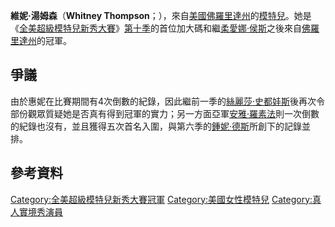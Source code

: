 {{Infobox Model
| name          = 維妮·湯姆森<br />{{en}}Whitney Thompson
| image         = 
| imagesize     =  
| caption       = 
| birthname     = Whitney Thompson
| birthdate     = {{birth date  and age|1987|9|26}}
| location      = {{US}}[[佛羅里達州|佛羅里達州]] Atlantic Beach
| deathdate     = 
| deathplace    = 
| spouse = {{marriage|Ian Forrester|2014}}
| height        = {{Height|ft=5|in=10}}<ref name=elite/>
| weight        = 
| haircolor     = 金髮 <ref name=FMD>{{en}}{{cite web |url=http://www.fashionmodeldirectory.com/models/Whitney_Thompson |title=Profile of fashion model Whitney Thompson |accessdate=2008-07-16 |archive-date=2019-04-03 |archive-url=https://web.archive.org/web/20190403154414/https://www.fashionmodeldirectory.com/models/whitney_thompson/ |dead-url=no }}</ref>
| eyecolor      = 綠色 <ref name=FMD/>
| measurements  = (US) 36"-32"-43" <ref name=elite>{{en}}{{cite web |url=http://www.elitemodel.com/details.aspx?navbtn=1&city=NY&modelid=311880&pic=002.jpg&subid=4668&mainsubid=4668&io=111&indx=2 |title=Whitney Thompson |accessdate=2008-07-16 |deadurl=yes |archiveurl=https://web.archive.org/web/20080716021511/http://www.elitemodel.com/details.aspx?navbtn=1&city=NY&modelid=311880&pic=002.jpg&subid=4668&mainsubid=4668&io=111&indx=2 |archivedate=2008年7月16日 |df= }}</ref>
| dress size    = (US) 12 ; (EU) 42 <ref name=FMD/>
| shoesize      = (US) 10 ; (EU) 42 <ref name=FMD/>
| agency        = Wilhelmina Models
| alias(es)     = 
| homepage      = {{official website|http://www.elitemodel.com/details.aspx?navbtn=1&city=NY&modelid=311880&pic=002.jpg&subid=4668&mainsubid=4668&io=111&indx=2}}
}}
'''維妮·湯姆森'''（'''Whitney Thompson'''；{{bd|1987年|9月26日|catIdx=C}}），來自[[美國|美國]][[佛羅里達州|佛羅里達州]]的[[模特兒|模特兒]]。她是《[[全美超級模特兒新秀大賽|全美超級模特兒新秀大賽]]》[[全美超級模特兒新秀大賽_(第十季)|第十季]]的首位加大碼和繼[[柔愛娜·侯斯|柔愛娜·侯斯]]之後來自[[佛羅里達州|佛羅里達州]]的冠軍。

== 爭議 ==
由於惠妮在比賽期間有4次倒數的紀錄，因此繼前一季的[[絲麗莎·史都娃斯|絲麗莎·史都娃斯]]後再次令部份觀眾質疑她是否真有得到冠軍的實力；另一方面亞軍[[安雅·羅素法|安雅·羅素法]]則一次倒數的紀錄也沒有，並且獲得五次首名入圍，與第六季的[[鍾妮·德斯|鍾妮·德斯]]所創下的記錄並排。

== 參考資料 ==
{{reflist}}


{{America's Next Top Model}}

{{DEFAULTSORT:Thompson, Whitney}}
[[Category:全美超級模特兒新秀大賽冠軍|Category:全美超級模特兒新秀大賽冠軍]]
[[Category:美國女性模特兒|Category:美國女性模特兒]]
[[Category:真人實境秀演員|Category:真人實境秀演員]]